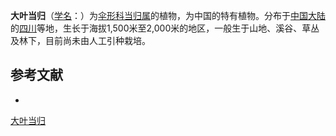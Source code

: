 {{NoteTA|G1=LS}}
{{Speciesbox
| name = 大叶当归
| status = 
| status_system = 
| image = 
| genus = Angelica
| species = megaphylla
| authority = Diels
}}

'''大叶当归'''（[[学名|学名]]：{{lang|la|''Angelica megaphylla''}}）为[[伞形科|伞形科]][[当归属|当归属]]的植物，为中国的特有植物。分布于[[中国大陆|中国大陆]]的[[四川|四川]]等地，生长于海拔1,500米至2,000米的地区，一般生于山地、溪谷、草丛及林下，目前尚未由人工引种栽培。

== 参考文献 ==
<div class="references-small">
* {{cite web| url =http://www.bioinfo.cn/db05/KmzwSpecies.php?action=view&id=22680| title =大叶当归| work =《中国高等植物数据库全库》| publisher =中国科学院微生物研究所| author =昆明植物研究所| accessdate =2009-02-25| deadurl =yes| archiveurl =https://web.archive.org/web/20160305025256/http://www.bioinfo.cn/db05/KmzwSpecies.php?action=view&id=22680| archivedate =2016-03-05}}
</div>
{{Taxonbar|from=Q10933954}}

[[Category:当归属|大叶当归]]


{{Apiales-stub}}